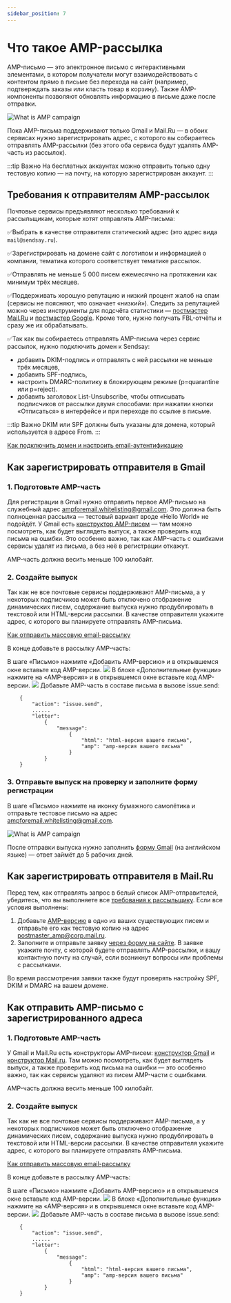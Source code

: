 ```yaml
---
sidebar_position: 7
---
```



# Что такое AMP-рассылка

AMP-письмо — это электронное письмо с интерактивными элементами, в котором получатели могут взаимодействовать с контентом прямо в письме без перехода на сайт (например, подтверждать заказы или класть товар в корзину). Также AMP-компоненты позволяют обновлять информацию в письме даже после отправки.

![What is AMP campaign](/img/email-campaigns/create-your-campaign/amp-campaign/what-is-amp-campaign.gif) <br/>

Пока AMP-письма поддерживают только Gmail и Mail.Ru — в обоих сервисах нужно зарегистрировать адрес, с которого вы собираетесь отправлять AMP-рассылки (без этого оба сервиса будут удалять AMP-часть из рассылок).

:::tip Важно
На бесплатных аккаунтах можно отправить только одну тестовую копию — на почту, на которую зарегистрирован аккаунт.
:::

## Требования к отправителям AMP-рассылок

Почтовые сервисы предъявляют несколько требований к рассыльщикам, которые хотят отправлять AMP-письма:

✅Выбрать в качестве отправителя статический адрес (это адрес вида `mail@sendsay.ru`).

✅Зарегистрировать на домене сайт с логотипом и информацией о компании, тематика которого соответствует тематике рассылок.

✅Отправлять не меньше 5 000 писем ежемесячно на протяжении как минимум трёх месяцев.

✅Поддерживать хорошую репутацию и низкий процент жалоб на спам (сервисы не поясняют, что означает «низкий»). Следить за репутацией можно через инструменты для подсчёта статистики — [постмастер Mail.Ru](https://postmaster.mail.ru/) и [постмастер Google](https://gmail.com/postmaster/). Кроме того, нужно получать FBL-отчёты и сразу же их обрабатывать.

✅Так как вы собираетесь отправлять AMP-письма через сервис рассылок, нужно подключить домен к Sendsay:

- добавить DKIM-подпись и отправлять с ней рассылки не меньше трёх месяцев,
- добавить SPF-подпись,
- настроить DMARC-политику в блокирующем режиме (p=quarantine или p=reject).
- добавить заголовок List-Unsubscribe, чтобы отписывать подписчиков от рассылки двумя способами: при нажатии кнопки «Отписаться» в интерфейсе и при переходе по ссылке в письме.

:::tip Важно
DKIM или SPF должны быть указаны для домена, который используется в адресе From.
:::

[Как подключить домен и настроить email-аутентификацию](https://docs.sendsay.ru/email-campaigns/settings/how-to-connect-domain)

## Как зарегистрировать отправителя в Gmail

### 1. Подготовьте AMP-часть

Для регистрации в Gmail нужно отправить первое AMP-письмо на служебный адрес [ampforemail.whitelisting@gmail.com](mailto:ampforemail.whitelisting@gmail.com). Это должна быть полноценная рассылка — тестовый вариант вроде «Hello World» не подойдёт. У Gmail есть [конструктор AMP-писем](https://playground.amp.dev/) — там можно посмотреть, как будет выглядеть выпуск, а также проверить код письма на ошибки. Это особенно важно, так как AMP-часть с ошибками сервисы удалят из письма, а без неё в регистрации откажут.

AMP-часть должна весить меньше 100 килобайт.

### 2. Создайте выпуск

Так как не все почтовые сервисы поддерживают AMP-письма, а у некоторых подписчиков может быть отключено отображение динамических писем, содержание выпуска нужно продублировать в текстовой или HTML-версии рассылки. В качестве отправителя укажите адрес, с которого вы планируете отправлять AMP-письма.

[Как отправить массовую email-рассылку](https://docs.sendsay.ru/email-campaigns/create-your-campaign/how-to-send-email-campaign)

В конце добавьте в рассылку AMP-часть:

<Tabs>
<TabItem value="key1" label="В новом интерфейсе" default>
    В шаге «Письмо» нажмите «Добавить AMP-версию» и в открывшемся окне вставьте код AMP-версии.
    <img src={addAMPInTheNew} />
</TabItem>
<TabItem value="key2" label="В предыдущем интерфейсе">
    В блоке «Дополнительные функции» нажмите на «AMP-версия» и в открывшемся окне вставьте код AMP-версии.
    <img src={addAMPInTheLegacy} />
</TabItem>
<TabItem value="key3" label="Через API">
Добавьте AMP-часть в составе письма в вызове issue.send:

```
    {
        "action": "issue.send",
        ......
        "letter":
            {
                "message":
                    {
                        "html": "html-версия вашего письма",
                        "amp": "amp-версия вашего письма"
                    }
            }
    }
```

</TabItem>
</Tabs>

### 3. Отправьте выпуск на проверку и заполните форму регистрации

В шаге «Письмо» нажмите на иконку бумажного самолётика и отправьте тестовое письмо на адрес [ampforemail.whitelisting@gmail.com](mailto:ampforemail.whitelisting@gmail.com).

![What is AMP campaign](/img/email-campaigns/create-your-campaign/amp-campaign/send-test-copy-with-amp.png) <br/>

После отправки выпуска нужно заполнить [форму Gmail](https://docs.google.com/forms/d/e/1FAIpQLSdso95e7UDLk_R-bnpzsAmuUMDQEMUgTErcfGGItBDkghHU2A/viewform) (на английском языке) — ответ займёт до 5 рабочих дней.

## Как зарегистрировать отправителя в Mail.Ru

Перед тем, как отправлять запрос в белый список AMP-отправителей, убедитесь, что вы выполняете все [требования к рассыльщику](#требования-к-отправителям-amp-рассылок). Если все условия выполнены:

1. Добавьте [AMP-версию](https://amp.dev/documentation/guides-and-tutorials/email/learn/email-spec/amp-email-structure?redirected) в одно из ваших существующих писем и отправьте его как тестовую копию на адрес [postmaster_amp@corp.mail.ru](mailto:postmaster_amp@corp.mail.ru).
2. Заполните и&nbsp;отправьте заявку [через форму на сайте](https://help.mail.ru/developers/amp/enable). В&nbsp;заявке укажите почту, с&nbsp;которой будете отправлять AMP-рассылки, и&nbsp;вашу контактную почту на&nbsp;случай, если возникнут вопросы или проблемы с&nbsp;рассылками.

Во&nbsp;время рассмотрения заявки также будут проверять настройку SPF, DKIM и&nbsp;DMARC на&nbsp;вашем домене.

## Как отправить AMP-письмо с зарегистрированного адреса

### 1. Подготовьте AMP-часть

У Gmail и Mail.Ru есть конструкторы AMP-писем: [конструктор Gmail](https://playground.amp.dev/) и [конструктор Mail.ru](https://postmaster.mail.ru/amp/playground.html?lang=ru#hello-world). Там можно посмотреть, как будет выглядеть выпуск, а также проверить код письма на ошибки — это особенно важно, так как сервисы удаляют из писем AMP-части с ошибками.

AMP-часть должна весить меньше 100 килобайт.

### 2. Создайте выпуск

Так как не все почтовые сервисы поддерживают AMP-письма, а у некоторых подписчиков может быть отключено отображение динамических писем, содержание выпуска нужно продублировать в текстовой или HTML-версии рассылки. В качестве отправителя укажите адрес, с которого вы планируете отправлять AMP-письма.

[Как отправить массовую email-рассылку](https://docs.sendsay.ru/email-campaigns/create-your-campaign/how-to-send-email-campaign)

В конце добавьте в рассылку AMP-часть:

<Tabs>
<TabItem value="key1" label="В новом интерфейсе" default>
    В шаге «Письмо» нажмите «Добавить AMP-версию» и в открывшемся окне вставьте код AMP-версии.
    <img src={addAMPInTheNew} />
</TabItem>
<TabItem value="key2" label="В предыдущем интерфейсе">
    В блоке «Дополнительные функции» нажмите на «AMP-версия» и в открывшемся окне вставьте код AMP-версии.
    <img src={addAMPInTheLegacy} />
</TabItem>
<TabItem value="key3" label="Через API">
Добавьте AMP-часть в составе письма в вызове issue.send:

```
    {
        "action": "issue.send",
        ......
        "letter":
            {
                "message":
                    {
                        "html": "html-версия вашего письма",
                        "amp": "amp-версия вашего письма"
                    }
            }
    }
```

</TabItem>
</Tabs>
